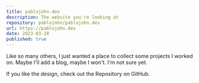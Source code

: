 ```yaml
---
title: pablojohn.dev
description: The website you're looking at
repository: pablojohn/pablojohn.dev
url: https://pablojohn.dev
date: 2023-03-28
published: true
---
```



Like so many others, I just wanted a place to collect some projects I worked on. Maybe I'll add a blog, maybe I won't. I'm not sure yet.

If you like the design, check out the Repository on GitHub.

